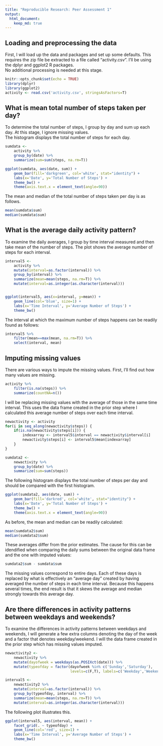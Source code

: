 ```yaml
---
title: "Reproducible Research: Peer Assessment 1"
output: 
  html_document:
    keep_md: true
---
```



## Loading and preprocessing the data

First, I will load up the data and packages and set up some defaults. 
This requires the zip file be extracted to a file called "activity.csv".
I'll be using the dplyr and ggplot2 R packages.  
No additional processing is needed at this stage.

``` r
knitr::opts_chunk$set(echo = TRUE)
library(dplyr)
library(ggplot2)
activity <- read.csv('activity.csv', stringsAsFactors=T)
```

## What is mean total number of steps taken per day?

To determine the total number of steps, I group by day and sum up each day. 
At this stage, I ignore missing values.  
The histogram displays the total number of steps for each day.

``` r
sumdata <- 
    activity %>%
    group_by(date) %>%
    summarize(sum=sum(steps, na.rm=T))

ggplot(sumdata, aes(date, sum)) + 
    geom_bar(fill='darkgreen', col='white', stat="identity") +
    labs(x='Date', y='Total Number of Steps') + 
    theme_bw() + 
    theme(axis.text.x = element_text(angle=90))
```

The mean and median of the total number of steps taken per day is as follows.

``` r
mean(sumdata$sum)
median(sumdata$sum)
```

## What is the average daily activity pattern?

To examine the daily averages, I group by time interval measured and then take 
mean of the number of steps. 
The plot shows the average number of steps for each interval.

``` r
interval5 <-
    activity %>%
    mutate(interval=as.factor(interval)) %>%
    group_by(interval) %>%
    summarize(mean=mean(steps, na.rm=T)) %>%
    mutate(interval=as.integer(as.character(interval)))


ggplot(interval5, aes(x=interval, y=mean)) +
    geom_line(col='blue', size=1) + 
    labs(x='Time Interval', y='Average Number of Steps') + 
    theme_bw()
```

The interval at which the maximum number of steps happens can be readily found as follows:

``` r
interval5 %>%
    filter(mean==max(mean, na.rm=T)) %>%
    select(interval, mean)
```

## Imputing missing values

There are various ways to impute the missing values. 
First, I'll find out how many values are missing.

``` r
activity %>%
    filter(is.na(steps)) %>%
    summarize(countNA=n())
```

I will be replacing missing values with the average of those in the same time interval. 
This uses the data frame created in the prior step where I calculated this average number of steps over each time interval.

``` r
newactivity <- activity
for(i in seq_along(newactivity$steps)) {
    if(is.na(newactivity$steps[i])) {
        indexarray <- interval5$interval == newactivity$interval[i]
        newactivity$steps[i] <- interval5$mean[indexarray]
    }
}

sumdata2 <- 
    newactivity %>%
    group_by(date) %>%
    summarize(sum=sum(steps))
```

The following histogram displays the total number of steps per day and should be compared with the first histogram.

``` r
ggplot(sumdata2, aes(date, sum)) + 
    geom_bar(fill='darkred', col='white', stat="identity") +
    labs(x='Date', y='Total Number of Steps') + 
    theme_bw() + 
    theme(axis.text.x = element_text(angle=90))
```

As before, the mean and median can be readily calculated:

``` r
mean(sumdata2$sum)
median(sumdata2$sum)
```

These averages differ from the prior estimates. 
The cause for this can be idendified when comparing the daily sums between the original data frame and the one with imputed values:

``` r
sumdata2$sum - sumdata$sum
```

The missing values correspond to entire days. 
Each of these days is replaced by what is effectively an "average day" created by having averaged the number of steps in each time interval.
Because this happens several times, the end result is that it skews the average and median strongly towards this average day.

## Are there differences in activity patterns between weekdays and weekends?

To examine the differences in activity patterns between weekdays and weekends, I will generate a few extra columns denoting the day of the week and a factor that denotes weekday/weekend.
I will the data frame created in the prior step which has missing values imputed.

``` r
newactivity2 <- 
    newactivity %>%
    mutate(dayofweek = weekdays(as.POSIXct(date))) %>%
    mutate(typeofday = factor(dayofweek %in% c('Sunday','Saturday'), 
                              levels=c(F,T), labels=c('Weekday','Weekend')))

interval5 <-
    newactivity2 %>%
    mutate(interval=as.factor(interval)) %>%
    group_by(typeofday, interval) %>%
    summarize(mean=mean(steps, na.rm=T)) %>%
    mutate(interval=as.integer(as.character(interval)))
```

The following plot illustrates this.

``` r
ggplot(interval5, aes(interval, mean)) +
    facet_grid(. ~ typeofday) +
    geom_line(col='red', size=1) + 
    labs(x='Time Interval', y='Average Number of Steps') + 
    theme_bw()
```



